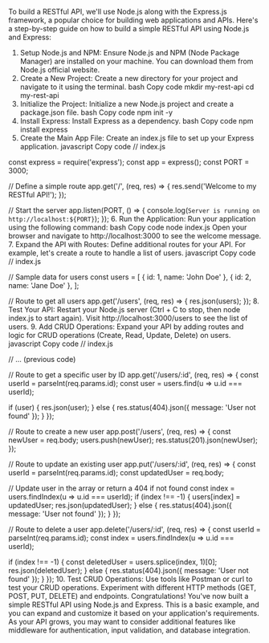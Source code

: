 To build a RESTful API, we'll use Node.js along with the Express.js framework, a popular choice for building web applications and APIs. Here's a step-by-step guide on how to build a simple RESTful API using Node.js and Express:

1. Setup Node.js and NPM:
Ensure Node.js and NPM (Node Package Manager) are installed on your machine. You can download them from Node.js official website.
2. Create a New Project:
Create a new directory for your project and navigate to it using the terminal.
bash
Copy code
mkdir my-rest-api
cd my-rest-api
3. Initialize the Project:
Initialize a new Node.js project and create a package.json file.
bash
Copy code
npm init -y
4. Install Express:
Install Express as a dependency.
bash
Copy code
npm install express
5. Create the Main App File:
Create an index.js file to set up your Express application.
javascript
Copy code
// index.js

const express = require('express');
const app = express();
const PORT = 3000;

// Define a simple route
app.get('/', (req, res) => {
  res.send('Welcome to my RESTful API!');
});

// Start the server
app.listen(PORT, () => {
  console.log(`Server is running on http://localhost:${PORT}`);
});
6. Run the Application:
Run your application using the following command:
bash
Copy code
node index.js
Open your browser and navigate to http://localhost:3000 to see the welcome message.
7. Expand the API with Routes:
Define additional routes for your API. For example, let's create a route to handle a list of users.
javascript
Copy code
// index.js

// Sample data for users
const users = [
  { id: 1, name: 'John Doe' },
  { id: 2, name: 'Jane Doe' },
];

// Route to get all users
app.get('/users', (req, res) => {
  res.json(users);
});
8. Test Your API:
Restart your Node.js server (Ctrl + C to stop, then node index.js to start again).
Visit http://localhost:3000/users to see the list of users.
9. Add CRUD Operations:
Expand your API by adding routes and logic for CRUD operations (Create, Read, Update, Delete) on users.
javascript
Copy code
// index.js

// ... (previous code)

// Route to get a specific user by ID
app.get('/users/:id', (req, res) => {
  const userId = parseInt(req.params.id);
  const user = users.find(u => u.id === userId);

  if (user) {
    res.json(user);
  } else {
    res.status(404).json({ message: 'User not found' });
  }
});

// Route to create a new user
app.post('/users', (req, res) => {
  const newUser = req.body;
  users.push(newUser);
  res.status(201).json(newUser);
});

// Route to update an existing user
app.put('/users/:id', (req, res) => {
  const userId = parseInt(req.params.id);
  const updatedUser = req.body;

  // Update user in the array or return a 404 if not found
  const index = users.findIndex(u => u.id === userId);
  if (index !== -1) {
    users[index] = updatedUser;
    res.json(updatedUser);
  } else {
    res.status(404).json({ message: 'User not found' });
  }
});

// Route to delete a user
app.delete('/users/:id', (req, res) => {
  const userId = parseInt(req.params.id);
  const index = users.findIndex(u => u.id === userId);

  if (index !== -1) {
    const deletedUser = users.splice(index, 1)[0];
    res.json(deletedUser);
  } else {
    res.status(404).json({ message: 'User not found' });
  }
});
10. Test CRUD Operations:
Use tools like Postman or curl to test your CRUD operations.
Experiment with different HTTP methods (GET, POST, PUT, DELETE) and endpoints.
Congratulations! You've now built a simple RESTful API using Node.js and Express. This is a basic example, and you can expand and customize it based on your application's requirements. As your API grows, you may want to consider additional features like middleware for authentication, input validation, and database integration.
